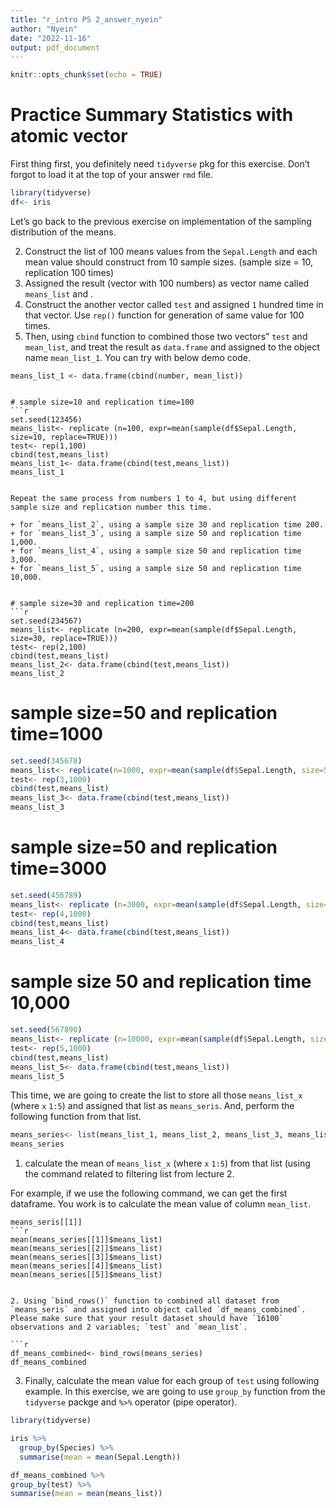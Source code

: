 ```yaml
---
title: "r_intro PS 2_answer_nyein"
author: "Nyein"
date: "2022-11-16"
output: pdf_document
---
```


```r
knitr::opts_chunk$set(echo = TRUE)

```



# Practice Summary Statistics with atomic vector 

First thing first, you definitely need `tidyverse` pkg for this exercise. Don't forgot to load it at the top of your answer `rmd` file. 
```r
library(tidyverse)
df<- iris

```

Let's go back to the previous exercise on implementation of the sampling distribution of the means. 


2. Construct the list of 100 means values from the `Sepal.Length` and each mean value should construct from 10 sample sizes. (sample size = 10, replication 100 times)
2. Assigned the result (vector with 100 numbers) as vector name called `means_list` and . 
3. Construct the another vector called `test` and assigned `1` hundred time in that vector. Use `rep()` function for generation of same value for 100 times. 
4. Then, using `cbind` function to combined those two vectors" `test` and `mean_list`, and treat the result as `data.frame` and assigned to the object name `mean_list_1`. You can try with below demo code. 

```
means_list_1 <- data.frame(cbind(number, mean_list))


# sample size=10 and replication time=100
```r
set.seed(123456)
means_list<- replicate (n=100, expr=mean(sample(df$Sepal.Length, size=10, replace=TRUE)))
test<- rep(1,100)
cbind(test,means_list)
means_list_1<- data.frame(cbind(test,means_list))
means_list_1
```

```

Repeat the same process from numbers 1 to 4, but using different sample size and replication number this time. 

+ for `means_list_2`, using a sample size 30 and replication time 200. 
+ for `means_list_3`, using a sample size 50 and replication time 1,000.  
+ for `means_list_4`, using a sample size 50 and replication time 3,000.  
+ for `means_list_5`, using a sample size 50 and replication time 10,000.


# sample size=30 and replication time=200
```r
set.seed(234567)
means_list<- replicate (n=200, expr=mean(sample(df$Sepal.Length, size=30, replace=TRUE)))
test<- rep(2,100)
cbind(test,means_list)
means_list_2<- data.frame(cbind(test,means_list))
means_list_2

```


# sample size=50 and replication time=1000

```r

set.seed(345678)
means_list<- replicate(n=1000, expr=mean(sample(df$Sepal.Length, size=50, replace=TRUE)))
test<- rep(3,1000)
cbind(test,means_list)
means_list_3<- data.frame(cbind(test,means_list))
means_list_3

```


# sample size=50 and replication time=3000

```r

set.seed(456789)
means_list<- replicate (n=3000, expr=mean(sample(df$Sepal.Length, size=50, replace=TRUE)))
test<- rep(4,1000)
cbind(test,means_list)
means_list_4<- data.frame(cbind(test,means_list))
means_list_4
```

# sample size 50 and replication time 10,000
```r

set.seed(567890)
means_list<- replicate (n=10000, expr=mean(sample(df$Sepal.Length, size=50, replace=TRUE)))
test<- rep(5,1000)
cbind(test,means_list)
means_list_5<- data.frame(cbind(test,means_list))
means_list_5

```




This time, we are going to create the list to store all those `means_list_x` (where `x` `1:5`) and assigned that list as `means_seris`. 
And, perform the following function from that list.

```r
means_series<- list(means_list_1, means_list_2, means_list_3, means_list_4, means_list_5)
means_series
```

1. calculate the mean of `means_list_x` (where `x` `1:5`) from that list (using the command related to filtering list from lecture 2. 

For example, if we use the following command, we can get the first dataframe. You work is to calculate the mean value of column `mean_list`. 

```
means_seris[[1]]
```r
mean(means_series[[1]]$means_list)
mean(means_series[[2]]$means_list)
mean(means_series[[3]]$means_list)
mean(means_series[[4]]$means_list)
mean(means_series[[5]]$means_list)
```

```

2. Using `bind_rows()` function to combined all dataset from `means_seris` and assigned into object called `df_means_combined`. Please make sure that your result dataset should have `16100` observations and 2 variables; `test` and `mean_list`. 

```r

df_means_combined<- bind_rows(means_series)
df_means_combined
```


3. Finally, calculate the mean value for each group of `test` using following example. In this exercise, we are going to use `group_by` function from the `tidyverse` packge and `%>%` operator (pipe operator). 

```r
library(tidyverse)

iris %>%
  group_by(Species) %>%
  summarise(mean = mean(Sepal.Length))

```



```r

df_means_combined %>%
group_by(test) %>%
summarise(mean = mean(means_list))
```

